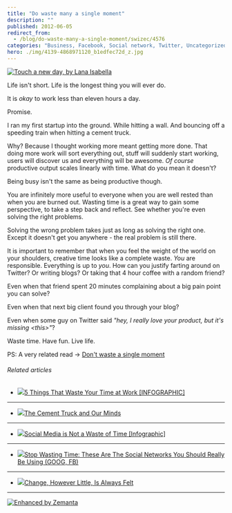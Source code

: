 ```yaml
---
title: "Do waste many a single moment"
description: ""
published: 2012-06-05
redirect_from:
  - /blog/do-waste-many-a-single-moment/swizec/4576
categories: "Business, Facebook, Social network, Twitter, Uncategorized"
hero: ./img/4139-4868971120_b1edfec72d_z.jpg
---
```


[![Touch a new day, by Lana Isabella](./img/4139-4868971120_b1edfec72d_z.jpg "Touch a new day, by Lana Isabella")](http://www.flickr.com/photos/lanaisabella/4868971120/in/photostream/lightbox/)

Life isn't short. Life is the longest thing you will ever do.

It is _okay_ to work less than eleven hours a day.

Promise.

I ran my first startup into the ground. While hitting a wall. And bouncing off a speeding train when hitting a cement truck.

Why? Because I thought working more meant getting more done. That doing more work will sort everything out, stuff will suddenly start working, users will discover us and everything will be awesome. _Of course_ productive output scales linearly with time. What do you mean it doesn't?

Being busy isn't the same as being productive though.

You are infinitely more useful to everyone when you are well rested than when you are burned out. Wasting time is a great way to gain some perspective, to take a step back and reflect. See whether you're even solving the right problems.

Solving the wrong problem takes just as long as solving the right one. Except it doesn't get you anywhere - the real problem is still there.

It is important to remember that when you feel the weight of the world on your shoulders, creative time looks like a complete waste. _You_ are responsible. Everything is up to _you_. How can you justify farting around on Twitter? Or writing blogs? Or taking that 4 hour coffee with a random friend?

Even when that friend spent 20 minutes complaining about a big pain point you can solve?

Even when that next big client found you through your blog?

Even when some guy on Twitter said _"hey, I really love your product, but it's missing &lt;this>"_?

Waste time. Have fun. Live life.

PS: A very related read -> [Don't waste a single moment](http://www.daniellemorrill.com/2012/06/dont-waste-a-single-moment/)

###### Related articles

- [![](https://i.zemanta.com/84205837_80_80.jpg)](http://mashable.com/2012/04/13/wasting-time-work/)[5 Things That Waste Your Time at Work \[INFOGRAPHIC\]](http://mashable.com/2012/04/13/wasting-time-work/)

---

- [![](https://i.zemanta.com/87777587_80_80.jpg)](http://betterlifecoaching.wordpress.com/2012/05/08/the-cement-truck-and-our-minds/)[The Cement Truck and Our Minds](http://betterlifecoaching.wordpress.com/2012/05/08/the-cement-truck-and-our-minds/)

---

- [![](https://i.zemanta.com/83399237_80_80.jpg)](http://socialtimes.com/social-media-is-not-a-waste-of-time-infographic_b93638)[Social Media is Not a Waste of Time \[Infographic\]](http://socialtimes.com/social-media-is-not-a-waste-of-time-infographic_b93638)

---

- [![](https://i.zemanta.com/88454673_80_80.jpg)](http://www.businessinsider.com/which-social-network-is-best-for-you-2012-5)[Stop Wasting Time: These Are The Social Networks You Should Really Be Using (GOOG, FB)](http://www.businessinsider.com/which-social-network-is-best-for-you-2012-5)

---

- [![](https://i.zemanta.com/91070430_80_80.jpg)](http://autism.typepad.com/autism/2012/05/change-however-little-is-always-felt.html)[Change, However Little, Is Always Felt](http://autism.typepad.com/autism/2012/05/change-however-little-is-always-felt.html)

---

[![Enhanced by Zemanta](https://img.zemanta.com/zemified_e.png?x-id=5cd95ca4-4bf8-4a04-a32c-d2de1b4457b9)](http://www.zemanta.com/?px "Enhanced by Zemanta")
